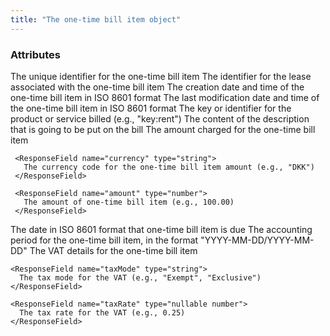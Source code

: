```yaml
---
title: "The one-time bill item object"
---
```


### Attributes

<ResponseField name="id" type="string">
  The unique identifier for the one-time bill item
</ResponseField>

<ResponseField name="leaseId" type="string">
  The identifier for the lease associated with the one-time bill item
</ResponseField>

<ResponseField name="created" type="datetime">
  The creation date and time of the one-time bill item in ISO 8601 format
</ResponseField>

<ResponseField name="modified" type="datetime">
  The last modification date and time of the one-time bill item in ISO 8601 format
</ResponseField>

<ResponseField name="productKey" type="string">
  The key or identifier for the product or service billed (e.g., "key:rent")
</ResponseField>

<ResponseField name="description" type="nullable string">
  The content of the description that is going to be put on the bill
</ResponseField>

<ResponseField name="amount" type="Amount Object">
   The amount charged for the one-time bill item

   <Expandable title="properties of Amount Object">

     <ResponseField name="currency" type="string">
       The currency code for the one-time bill item amount (e.g., "DKK")
     </ResponseField>

     <ResponseField name="amount" type="number">
       The amount of one-time bill item (e.g., 100.00)
     </ResponseField>

   </Expandable>

</ResponseField>

<ResponseField name="dueDate" type="date">
  The date in ISO 8601 format that one-time bill item is due
</ResponseField>

<ResponseField name="accountingPeriod" type="string">
  The accounting period for the one-time bill item, in the format "YYYY-MM-DD/YYYY-MM-DD"
</ResponseField>

<ResponseField name="vat" type="VAT Object">
  The VAT details for the one-time bill item

  <Expandable title="properties of VAT Object">

    <ResponseField name="taxMode" type="string">
      The tax mode for the VAT (e.g., "Exempt", "Exclusive")
    </ResponseField>

    <ResponseField name="taxRate" type="nullable number">
      The tax rate for the VAT (e.g., 0.25)
    </ResponseField>

  </Expandable>
</ResponseField>